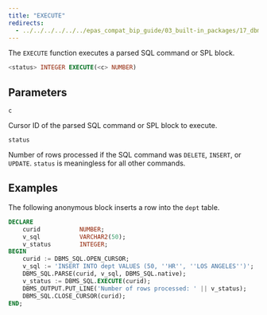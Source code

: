 ```yaml
---
title: "EXECUTE"
redirects:
  - ../../../../../../epas_compat_bip_guide/03_built-in_packages/17_dbms_sql/12_execute #generated for docs/epas/reorg-role-use-case-mode
---
```


The `EXECUTE` function executes a parsed SQL command or SPL block.

```sql
<status> INTEGER EXECUTE(<c> NUMBER)
```

## Parameters

`c`

 Cursor ID of the parsed SQL command or SPL block to execute.

`status`

 Number of rows processed if the SQL command was `DELETE`, `INSERT`, or `UPDATE`. `status` is meaningless for all other commands.

## Examples

The following anonymous block inserts a row into the `dept` table.

```sql
DECLARE
    curid           NUMBER;
    v_sql           VARCHAR2(50);
    v_status        INTEGER;
BEGIN
    curid := DBMS_SQL.OPEN_CURSOR;
    v_sql := 'INSERT INTO dept VALUES (50, ''HR'', ''LOS ANGELES'')';
    DBMS_SQL.PARSE(curid, v_sql, DBMS_SQL.native);
    v_status := DBMS_SQL.EXECUTE(curid);
    DBMS_OUTPUT.PUT_LINE('Number of rows processed: ' || v_status);
    DBMS_SQL.CLOSE_CURSOR(curid);
END;
```
